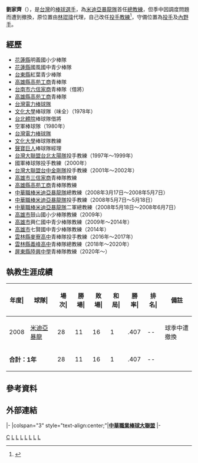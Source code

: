 {{Infobox baseball biography
| name          = 劉家齊
| position      = 投手、內野手
| birth_date    = {{Birth date and age|1956|10|11}}
| birth_place   = {{ROC}}[[台灣省|台灣省]][[花蓮縣|花蓮縣]]
| bats          = 右
| throws        = 右
| statMyear     = 2008年
| managerwins   = 11
| managerlosses = 16
| managerties   = 1
| teams         = <nowiki></nowiki>
'''教練時期'''
*[[米迪亞暴龍|米迪亞暴龍]]（2008年）
}}

'''劉家齊'''（{{bd|1956年|10月11日||}}），是[[台灣|台灣]]的[[棒球|棒球]][[選手|選手]]，為[[米迪亞暴龍隊|米迪亞暴龍隊]]首任[[總教練_(棒球)|總教練]]，但季中因調度問題而遭到撤換，原位置由[[林琨瑋|林琨瑋]]代理，自己改任[[投手|投手]][[教練|教練]]<ref>{{Cite news|url=https://tw.appledaily.com/sports/20080508/I47F2KOVB3PBULVAQHAATIZ7XE/|title=暴龍換教頭 劉家齊下 林琨瑋上|work=[[蘋果日報|蘋果日報]]|date=2008-05-08|accessdate=2021-06-15|archive-date=2021-06-16|archive-url=https://web.archive.org/web/20210616043018/https://tw.appledaily.com/sports/20080508/I47F2KOVB3PBULVAQHAATIZ7XE/|dead-url=no}}</ref>，守備位置為[[投手|投手]]及[[內野手|內野手]]。

==經歷==
*[[花蓮縣|花蓮縣]]明義國小少棒隊
*[[花蓮縣|花蓮縣]]國風國中青少棒隊
*[[台東縣|台東縣]]紅葉青少棒隊
*[[高雄縣|高雄縣]][[高苑工商|高苑工商]]青棒隊
*[[台南市|台南市]][[六信高中|六信家商]]青棒隊（借將）
*[[高雄縣|高雄縣]][[高苑工商|高苑工商]]青棒隊
*[[台灣電力棒球隊|台灣電力棒球隊]]
*[[文化大學|文化大學]]棒球隊（味全）（1978年）
*[[台北體院|台北體院]]棒球隊借將
*空軍棒球隊（1980年）
*[[台灣電力棒球隊|台灣電力棒球隊]]
*[[文化大學|文化大學]]棒球隊教練
*[[聲寶巨人|聲寶巨人]]棒球隊經理
*[[台灣大聯盟|台灣大聯盟]][[台北太陽隊|台北太陽隊]]投手教練（1997年～1999年）
*國軍棒球隊投手教練（2000年）
*[[台灣大聯盟|台灣大聯盟]][[台中金剛隊|台中金剛隊]]投手教練（2001年～2002年）
*[[高雄市|高雄市]][[三信家商|三信家商]]青棒隊教練
*[[高雄縣|高雄縣]][[高苑工商|高苑工商]]青棒隊教練
*[[中華職棒|中華職棒]][[米迪亞暴龍隊|米迪亞暴龍隊]]總教練（2008年3月17日～2008年5月7日）
*[[中華職棒|中華職棒]][[米迪亞暴龍隊|米迪亞暴龍隊]]投手教練（2008年5月7日～5月18日）
*[[中華職棒|中華職棒]][[米迪亞暴龍隊|米迪亞暴龍隊]]二軍總教練（2008年5月18日～2008年6月7日）
*[[高雄市|高雄市]]鼓山國小少棒隊教練（2009年）
*[[高雄市|高雄市]]興仁國中青少棒隊教練（2009年～2014年）
*[[高雄市|高雄市]]七賢國中青少棒隊教練（2014年）
*[[雲林縣|雲林縣]][[麥寮高中|麥寮高中]]青棒隊投手教練（2016年～2017年）
*[[雲林縣|雲林縣]][[義峰高中|義峰高中]]青棒隊總教練（2018年～2020年）
*[[屏東縣|屏東縣]][[陸興高中|陸興中學]]青棒隊教練（2020年～）

==執教生涯成績==
{|border="1" cellspacing="0" cellpadding="2" style="width:50%; text-align:right;"
|- align=middle style="line-height:1.25em; color:#000000; background-color:#DC143C;"
!年度|!!球隊|!!場次|!!勝場|!!敗場|!!和局|!!勝率|!!排名|!!備註
|- align=middle
|2008||[[米迪亞暴龍|米迪亞暴龍]]||28||11||16||1||.407||--||球季中遭撤換
|- align=middle
! colspan="2" |'''合計：1年'''
|28||11||16||1||.407||--||
|}

==參考資料==
{{Reflist}}

==外部連結==
{{台灣棒球維基館}}
{{start box}}
{{s-sports}}
|-
|colspan="3" style="text-align:center;"|'''[[中華職業棒球大聯盟|中華職業棒球大聯盟]]'''
|-
{{s-none|首任}}
{{s-title|[[米迪亞暴龍|米迪亞暴龍]]隊總教練|2008年3月17日－2008年5月7日}}
{{s-after|[[林琨瑋|林琨瑋]]}}
{{end box}}

[[Category:劉姓|C]]
[[Category:在世人物|L]]
[[Category:1956年出生|L]]
[[Category:台灣棒球運動員|L]]
[[Category:中華成棒隊選手|L]]
[[Category:中國文化大學校友|L]]
[[Category:米迪亞暴龍隊教練|L]]
[[Category:米迪亞暴龍隊總教練|L]]